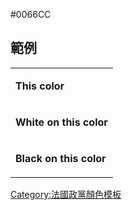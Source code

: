 <nowiki>#0066CC</nowiki><noinclude>
== 範例 ==
{|
|- style="color:{{ {{PAGENAME}} }}"
| '''This color'''
|- style="background:{{ {{PAGENAME}} }}; color:white"
| '''White on this color'''
|- style="background:{{ {{PAGENAME}} }}; color:black"
| '''Black on this color'''
|}
[[Category:法國政黨顏色模板]]

</noinclude>